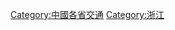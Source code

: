 {{Catnav|頁面分類|各種主題的頁面分類|依中国各省来作的分类|中國各省交通}}
{{catmore}}
{{commonscat|Transport in Zhejiang}}

[[Category:中國各省交通|Category:中國各省交通]]
[[Category:浙江|Category:浙江]]